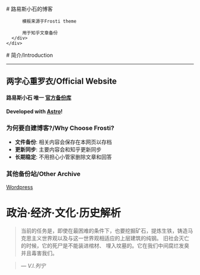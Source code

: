 
<BaseLayout title="Home">
  <BaseCard title="Home">
    <div class="flex">
      <div class="p-6">
          # 路易斯小石的博客

          模板来源于Frosti theme

          用于知乎文章备份
      </div>
    </div>

  </BaseCard>

  <BaseCard title="Home" image="/index.png">
# 简介/Introduction

---

## 两字心重罗衣/Official Website

#### 路易斯小石 唯一 [官方备份库](https://www.zhihu.com/people/ai-xin-jue-luo-xiaoxi)

**Developed with [Astro](https://astro.build/)!**

### 为何要自建博客?/Why Choose Frosti?

- **文件备份**: 相关内容会保存在本网页以存档
- **更新同步**: 主要内容会和知乎更新同步
- **长期稳定**: 不用担心小管家删除文章和回答

### 其他备份站/Other Archive

[Wordpress](https://louishi9.wordpress.com/)

  </BaseCard>
  <BaseCard title="Home" image="/topic.jpg">

# 政治·经济·文化·历史解析

>当前的任务是，即使在最困难的条件下，也要挖掘矿石，提炼生铁，铸造马克思主义世界观以及与这一世界观相适应的上层建筑的纯钢。
>旧社会灭亡的时候，它的死尸是不能装进棺材、 埋入坟墓的。它在我们中间腐烂发臭并且毒害我们。

> — <cite>V.I.列宁</cite>
  </BaseCard>
</BaseLayout>

